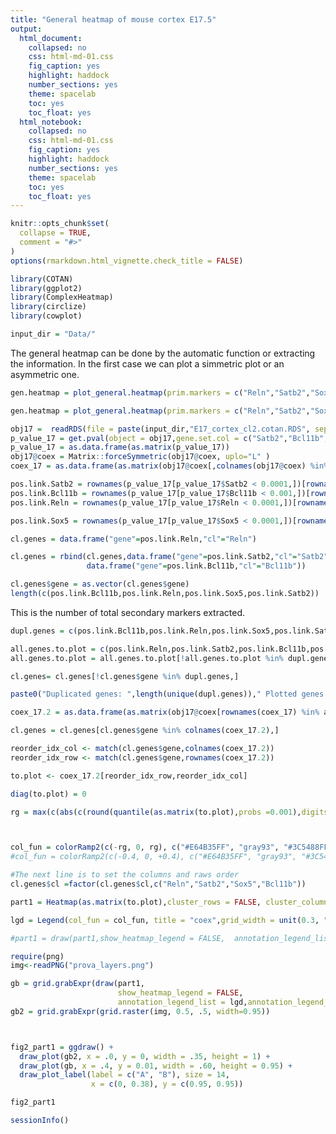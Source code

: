 ```yaml
---
title: "General heatmap of mouse cortex E17.5"
output:
  html_document:
    collapsed: no
    css: html-md-01.css
    fig_caption: yes
    highlight: haddock
    number_sections: yes
    theme: spacelab
    toc: yes
    toc_float: yes
  html_notebook:
    collapsed: no
    css: html-md-01.css
    fig_caption: yes
    highlight: haddock
    number_sections: yes
    theme: spacelab
    toc: yes
    toc_float: yes
---
```


```r
knitr::opts_chunk$set(
  collapse = TRUE,
  comment = "#>"
)
options(rmarkdown.html_vignette.check_title = FALSE)
```

```r
library(COTAN)
library(ggplot2)
library(ComplexHeatmap)
library(circlize)
library(cowplot)

```

```r
input_dir = "Data/"

```

The general heatmap can be done by the automatic function or extracting the information. In the first case we can plot a simmetric plot or an asymmetric one.

```r
gen.heatmap = plot_general.heatmap(prim.markers = c("Reln","Satb2","Sox5","Bcl11b"),dir = input_dir,condition = "E17_cortex_cl2",p_value = 0.001,symmetric = T)
```

```r
gen.heatmap = plot_general.heatmap(prim.markers = c("Reln","Satb2","Sox5","Bcl11b"),markers.list =c("Grm3","Abracl","Tox") ,dir = input_dir,condition = "E17_cortex_cl2",p_value = 0.001,symmetric = F)
```


```r
obj17 =  readRDS(file = paste(input_dir,"E17_cortex_cl2.cotan.RDS", sep = ""))
p_value_17 = get.pval(object = obj17,gene.set.col = c("Satb2","Bcl11b","Sox5","Reln"))
p_value_17 = as.data.frame(as.matrix(p_value_17))
obj17@coex = Matrix::forceSymmetric(obj17@coex, uplo="L" )
coex_17 = as.data.frame(as.matrix(obj17@coex[,colnames(obj17@coex) %in% c("Satb2","Bcl11b","Sox5","Reln")]))
```


```r
pos.link.Satb2 = rownames(p_value_17[p_value_17$Satb2 < 0.0001,])[rownames(p_value_17[p_value_17$Satb2 < 0.0001,]) %in% rownames(coex_17[coex_17$Satb2 > 0,])] 
pos.link.Bcl11b = rownames(p_value_17[p_value_17$Bcl11b < 0.001,])[rownames(p_value_17[p_value_17$Bcl11b < 0.001,]) %in% rownames(coex_17[coex_17$Bcl11b > 0,])] 
pos.link.Reln = rownames(p_value_17[p_value_17$Reln < 0.0001,])[rownames(p_value_17[p_value_17$Reln < 0.0001,]) %in% rownames(coex_17[coex_17$Reln > 0,])]

pos.link.Sox5 = rownames(p_value_17[p_value_17$Sox5 < 0.0001,])[rownames(p_value_17[p_value_17$Sox5 < 0.0001,]) %in% rownames(coex_17[coex_17$Sox5 > 0,])] 

cl.genes = data.frame("gene"=pos.link.Reln,"cl"="Reln")

cl.genes = rbind(cl.genes,data.frame("gene"=pos.link.Satb2,"cl"="Satb2"),data.frame("gene"=pos.link.Sox5,"cl"="Sox5"),
                 data.frame("gene"=pos.link.Bcl11b,"cl"="Bcl11b"))

cl.genes$gene = as.vector(cl.genes$gene)
length(c(pos.link.Bcl11b,pos.link.Reln,pos.link.Sox5,pos.link.Satb2))
```

This is the number of total secondary markers extracted.

```r
dupl.genes = c(pos.link.Bcl11b,pos.link.Reln,pos.link.Sox5,pos.link.Satb2)[duplicated(c(pos.link.Bcl11b,pos.link.Reln,pos.link.Sox5,pos.link.Satb2))]

all.genes.to.plot = c(pos.link.Reln,pos.link.Satb2,pos.link.Bcl11b,pos.link.Sox5)
all.genes.to.plot = all.genes.to.plot[!all.genes.to.plot %in% dupl.genes]

cl.genes= cl.genes[!cl.genes$gene %in% dupl.genes,]

paste0("Duplicated genes: ",length(unique(dupl.genes))," Plotted genes: ",length(all.genes.to.plot))
```
 

```r
coex_17.2 = as.data.frame(as.matrix(obj17@coex[rownames(coex_17) %in% all.genes.to.plot,colnames(obj17@coex) %in% all.genes.to.plot]))

cl.genes = cl.genes[cl.genes$gene %in% colnames(coex_17.2),]

reorder_idx_col <- match(cl.genes$gene,colnames(coex_17.2))
reorder_idx_row <- match(cl.genes$gene,rownames(coex_17.2))

to.plot <- coex_17.2[reorder_idx_row,reorder_idx_col]

diag(to.plot) = 0

rg = max(c(abs(c(round(quantile(as.matrix(to.plot),probs =0.001),digits = 1))), 0, round(quantile(as.matrix(to.plot),probs =0.999),digits = 1)))



col_fun = colorRamp2(c(-rg, 0, rg), c("#E64B35FF", "gray93", "#3C5488FF"))
#col_fun = colorRamp2(c(-0.4, 0, +0.4), c("#E64B35FF", "gray93", "#3C5488FF"))

#The next line is to set the columns and raws order
cl.genes$cl =factor(cl.genes$cl,c("Reln","Satb2","Sox5","Bcl11b"))

part1 = Heatmap(as.matrix(to.plot),cluster_rows = FALSE, cluster_columns = F ,row_split = cl.genes$cl, column_split = cl.genes$cl ,col = col_fun, show_row_names = FALSE, show_column_names = F, column_title_gp = gpar(fill = "#8491B44C", font = 3, col= "#3C5488FF"),row_title_gp = gpar(fill = "#8491B44C",font = 3, col= "#3C5488FF"))#, heatmap_legend_param = list(title = "coex" )

lgd = Legend(col_fun = col_fun, title = "coex",grid_width = unit(0.3, "cm"),direction = "horizontal", title_position = "topcenter",title_gp = gpar(fontsize = 10, fontface = "bold",col="#3C5488FF"),labels_gp = gpar(col = "#3C5488FF", font = 3) )

#part1 = draw(part1,show_heatmap_legend = FALSE,  annotation_legend_list = lgd,annotation_legend_side = "bottom") #ht_gap = unit(7, "mm"), row_km = 2,

require(png)
img<-readPNG("prova_layers.png")

gb = grid.grabExpr(draw(part1,
                        show_heatmap_legend = FALSE,  
                        annotation_legend_list = lgd,annotation_legend_side = "bottom"))
gb2 = grid.grabExpr(grid.raster(img, 0.5, .5, width=0.95))



fig2_part1 = ggdraw() +
  draw_plot(gb2, x = .0, y = 0, width = .35, height = 1) +
  draw_plot(gb, x = .4, y = 0.01, width = .60, height = 0.95) +
  draw_plot_label(label = c("A", "B"), size = 14,
                  x = c(0, 0.38), y = c(0.95, 0.95)) 

fig2_part1
```
```r
sessionInfo()
```
